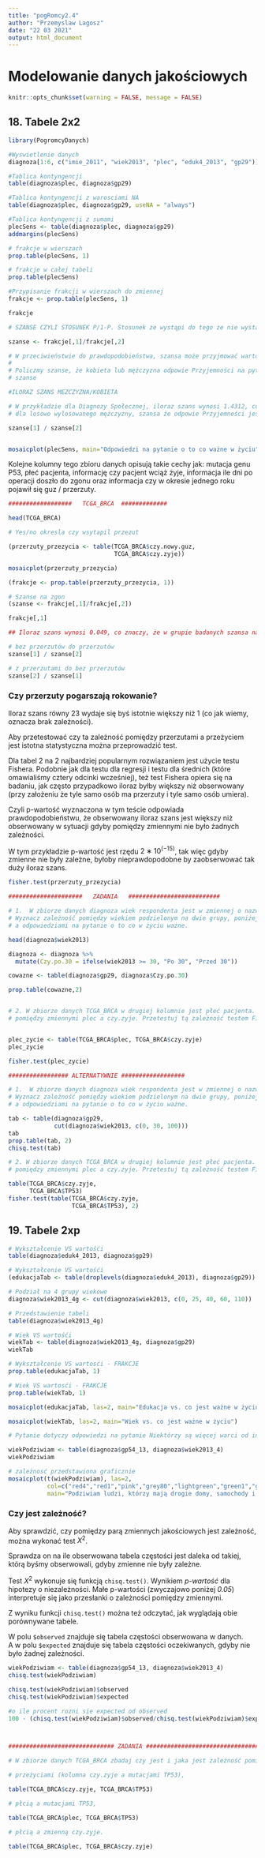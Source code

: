 ```yaml
---
title: "pogRomcy2.4"
author: "Przemyslaw Lagosz"
date: "22 03 2021"
output: html_document
---
```

# Modelowanie danych jakościowych

```r
knitr::opts_chunk$set(warning = FALSE, message = FALSE)
```

## 18. Tabele 2x2  

```r
library(PogromcyDanych)

#Wyswietlenie danych
diagnoza[1:6, c("imie_2011", "wiek2013", "plec", "eduk4_2013", "gp29")]

#Tablica kontyngencji
table(diagnoza$plec, diagnoza$gp29)

#Tablica kontyngencji z warosciami NA
table(diagnoza$plec, diagnoza$gp29, useNA = "always")

#Tablica kontyngencji z sumami
plecSens <- table(diagnoza$plec, diagnoza$gp29)
addmargins(plecSens)

# frakcje w wierszach
prop.table(plecSens, 1)

# frakcje w całej tabeli
prop.table(plecSens)

#Przypisanie frakcji w wierszach do zmiennej
frakcje <- prop.table(plecSens, 1)

frakcje 

# SZANSE CZYLI STOSUNEK P/1-P. Stosunek ze wystąpi do tego ze nie wystąpi

szanse <- frakcje[,1]/frakcje[,2]

# W przeciwieństwie do prawdopodobieństwa, szansa może przyjmować wartości większe od 1.
# 
# Policzmy szanse, że kobieta lub mężczyzna odpowie Przyjemności na pytanie o to co ważniejsze.
# szanse

#ILORAZ SZANS MEZCZYZNA/KOBIETA

# W przykładzie dla Diagnozy Społecznej, iloraz szans wynosi 1.4312, co oznacza, że szansa, że 
# dla losowo wylosowanego mężczyzny, szansa że odpowie Przyjemności jest o 43% większa niż u kobiety.

szanse[1] / szanse[2]


mosaicplot(plecSens, main="Odpowiedzi na pytanie o to co ważne w życiu")
```

Kolejne kolumny tego zbioru danych opisują takie cechy jak: mutacja genu P53, płeć pacjenta, informację czy pacjent wciąż żyje, informacja ile dni po operacji doszło do zgonu oraz informacja czy w okresie jednego roku pojawił się guz / przerzuty.  

```r
##################   TCGA_BRCA  #############

head(TCGA_BRCA)

# Yes/no okresla czy wsytapil przezut

(przerzuty_przezycia <- table(TCGA_BRCA$czy.nowy.guz,
                              TCGA_BRCA$czy.zyje))

mosaicplot(przerzuty_przezycia)

(frakcje <- prop.table(przerzuty_przezycia, 1))

# Szanse na zgon
(szanse <- frakcje[,1]/frakcje[,2])

frakcje[,1]

## Iloraz szans wynosi 0.049, co znaczy, że w grupie badanych szansa na zgon osób bez przerzutów to mniej niż 5% szansy na zgon osób z przerzutami. Równoważnie można powiedzieć, że osoby z przerzutami mają szansę na zgon 1.15 (prawie 24 razy większe).

# bez przerzutów do przerzutów
szanse[1] / szanse[2]

# z przerzutami do bez przerzutów
szanse[2] / szanse[1]
```

### Czy przerzuty pogarszają rokowanie?  

Iloraz szans równy 23 wydaje się byś istotnie większy niż 1 (co jak wiemy, oznacza brak zależności).  

Aby przetestować czy ta zależność pomiędzy przerzutami a przeżyciem jest istotna statystyczna można przeprowadzić test.  

Dla tabel 2 na 2 najbardziej popularnym rozwiązaniem jest użycie testu Fishera. Podobnie jak dla testu dla regresji i testu dla średnich (które omawialiśmy cztery odcinki wcześniej), też test Fishera opiera się na badaniu, jak często przypadkowo iloraz byłby większy niż obserwowany (przy założeniu że tyle samo osób ma przerzuty i tyle samo osób umiera).  

Czyli p-wartość wyznaczona w tym teście odpowiada prawdopodobieństwu, że obserwowany iloraz szans jest większy niż obserwowany w sytuacji gdyby pomiędzy zmiennymi nie było żadnych zależności.  

W tym przykładzie p-wartość jest rzędu $2∗10^(−15)$, tak więc gdyby zmienne nie były zależne, byłoby nieprawdopodobne by zaobserwować tak duży iloraz szans.  

```r
fisher.test(przerzuty_przezycia)

#####################   ZADANIA   ##########################

# 1.  W zbiorze danych diagnoza wiek respondenta jest w zmiennej o nazwie wiek2013.
# Wyznacz zależność pomiędzy wiekiem podzielonym na dwie grupy, poniżej i powyżej 30 roku życia, 
# a odpowiedziami na pytanie o to co w życiu ważne.

head(diagnoza$wiek2013)

diagnoza <- diagnoza %>%
  mutate(Czy.po.30 = ifelse(wiek2013 >= 30, "Po 30", "Przed 30"))

cowazne <- table(diagnoza$gp29, diagnoza$Czy.po.30)

prop.table(cowazne,2)


# 2. W zbiorze danych TCGA_BRCA w drugiej kolumnie jest płeć pacjenta. Wyznacz zależność 
# pomiędzy zmiennymi plec a czy.zyje. Przetestuj tą zależność testem Fishera.


plec_zycie <- table(TCGA_BRCA$plec, TCGA_BRCA$czy.zyje)
plec_zycie

fisher.test(plec_zycie)

################# ALTERNATYWNIE ##################

# 1.  W zbiorze danych diagnoza wiek respondenta jest w zmiennej o nazwie wiek2013.
# Wyznacz zależność pomiędzy wiekiem podzielonym na dwie grupy, poniżej i powyżej 30 roku życia, 
# a odpowiedziami na pytanie o to co w życiu ważne.

tab <- table(diagnoza$gp29,
             cut(diagnoza$wiek2013, c(0, 30, 100)))
tab
prop.table(tab, 2)
chisq.test(tab)

# 2. W zbiorze danych TCGA_BRCA w drugiej kolumnie jest płeć pacjenta. Wyznacz zależność 
# pomiędzy zmiennymi plec a czy.zyje. Przetestuj tą zależność testem Fishera.

table(TCGA_BRCA$czy.zyje,
      TCGA_BRCA$TP53)
fisher.test(table(TCGA_BRCA$czy.zyje,
                  TCGA_BRCA$TP53), 2)
```

## 19. Tabele 2xp

```r
# Wykształcenie VS wartośći
table(diagnoza$eduk4_2013, diagnoza$gp29)

# Wykształcenie VS wartośći
(edukacjaTab <- table(droplevels(diagnoza$eduk4_2013), diagnoza$gp29))

# Podział na 4 grupy wiekowe
diagnoza$wiek2013_4g <- cut(diagnoza$wiek2013, c(0, 25, 40, 60, 110))

# Przedstawienie tabeli
table(diagnoza$wiek2013_4g)

# Wiek VS wartośći
wiekTab <- table(diagnoza$wiek2013_4g, diagnoza$gp29)
wiekTab

# Wykształcenie VS wartosći - FRAKCJE
prop.table(edukacjaTab, 1)

# Wiek VS wartosći - FRAKCJE
prop.table(wiekTab, 1)

mosaicplot(edukacjaTab, las=2, main="Edukacja vs. co jest ważne w życiu")

mosaicplot(wiekTab, las=2, main="Wiek vs. co jest ważne w życiu")

# Pytanie dotyczy odpowiedzi na pytanie Niektórzy są więcej warci od innych

wiekPodziwiam <- table(diagnoza$gp54_13, diagnoza$wiek2013_4)
wiekPodziwiam

# zależnosć przedstawiona graficznie
mosaicplot(t(wiekPodziwiam), las=2,
           col=c("red4","red1","pink","grey80","lightgreen","green1","green4"),
           main="Podziwiam ludzi, którzy mają drogie domy, samochody i ubrania")
```
### Czy jest zależność?  

Aby sprawdzić, czy pomiędzy parą zmiennych jakościowych jest zależność, można wykonać test $X^2$.  

Sprawdza on na ile obserwowana tabela częstości jest daleka od takiej, którą byśmy obserwowali, gdyby zmienne nie były zależne.  

Test $X^2$ wykonuje się funkcją `chisq.test()`. Wynikiem  *p-wartość* dla hipotezy o niezależności. Małe p-wartości (zwyczajowo poniżej *0.05*) interpretuje się jako przesłanki o zależności pomiędzy zmiennymi.  

Z wyniku funkcji `chisq.test()` można też odczytać, jak wyglądają obie porównywane tabele.  

W polu `$observed` znajduje się tabela częstości obserwowana w danych.  
A w polu `$expected` znajduje się tabela częstości oczekiwanych, gdyby nie było żadnej zależności.  

```r
wiekPodziwiam <- table(diagnoza$gp54_13, diagnoza$wiek2013_4)
chisq.test(wiekPodziwiam)

chisq.test(wiekPodziwiam)$observed
chisq.test(wiekPodziwiam)$expected

#o ile procent rozni sie expected od observed
100 - (chisq.test(wiekPodziwiam)$observed/chisq.test(wiekPodziwiam)$expected)*100



############################## ZADANIA #####################################

# W zbiorze danych TCGA_BRCA zbadaj czy jest i jaka jest zależność pomiędzy

# przeżyciami (kolumna czy.zyje a mutacjami TP53),

table(TCGA_BRCA$czy.zyje, TCGA_BRCA$TP53)

# płcią a mutacjami TP53,

table(TCGA_BRCA$plec, TCGA_BRCA$TP53)

# płcią a zmienną czy.zyje.

table(TCGA_BRCA$plec, TCGA_BRCA$czy.zyje)
```

